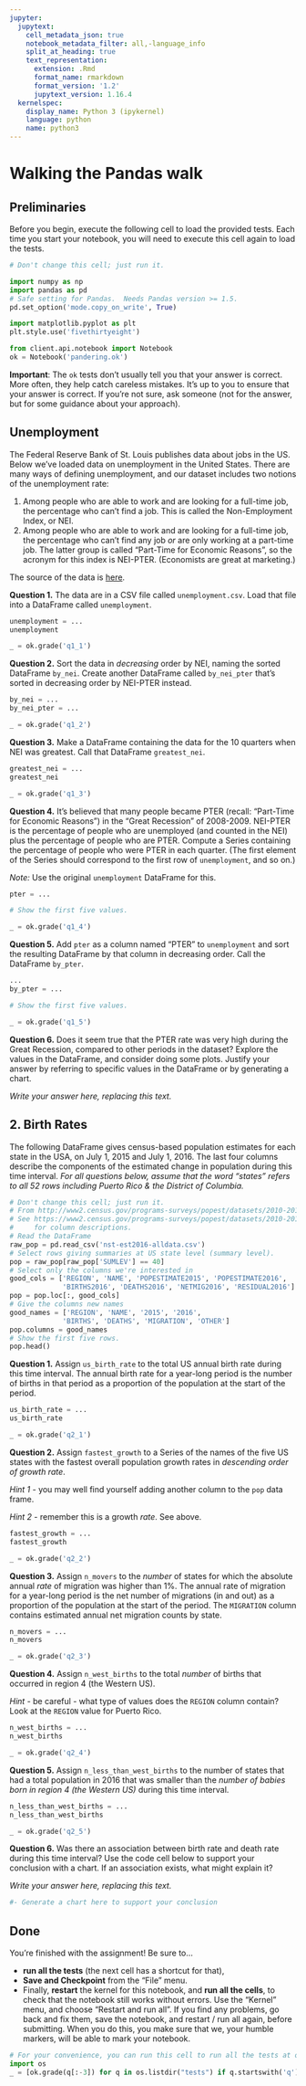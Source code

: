 ```yaml
---
jupyter:
  jupytext:
    cell_metadata_json: true
    notebook_metadata_filter: all,-language_info
    split_at_heading: true
    text_representation:
      extension: .Rmd
      format_name: rmarkdown
      format_version: '1.2'
      jupytext_version: 1.16.4
  kernelspec:
    display_name: Python 3 (ipykernel)
    language: python
    name: python3
---
```


<!-- #region {"editable": true, "slideshow": {"slide_type": ""}} -->
# Walking the Pandas walk

<!-- #endregion -->

## Preliminaries


Before you begin, execute the following cell to load the provided tests. Each
time you start your notebook, you will need to execute this cell again to load
the tests.

```python
# Don't change this cell; just run it.

import numpy as np
import pandas as pd
# Safe setting for Pandas.  Needs Pandas version >= 1.5.
pd.set_option('mode.copy_on_write', True)

import matplotlib.pyplot as plt
plt.style.use('fivethirtyeight')

from client.api.notebook import Notebook
ok = Notebook('pandering.ok')
```

**Important**: The `ok` tests don't usually tell you that your answer is
correct. More often, they help catch careless mistakes. It's up to you to
ensure that your answer is correct. If you're not sure, ask someone (not for
the answer, but for some guidance about your approach).


## Unemployment


The Federal Reserve Bank of St. Louis publishes data about jobs in the US.
Below we've loaded data on unemployment in the United States.  There are many
ways of defining unemployment, and our dataset includes two notions of the
unemployment rate:

1. Among people who are able to work and are looking for a full-time job, the
   percentage who can't find a job.  This is called the Non-Employment Index,
   or NEI.
2. Among people who are able to work and are looking for a full-time job, the
   percentage who can't find any job *or* are only working at a part-time job.
   The latter group is called "Part-Time for Economic Reasons", so the acronym
   for this index is NEI-PTER.  (Economists are great at marketing.)

The source of the data is [here](https://fred.stlouisfed.org/categories/33509).


**Question 1.** The data are in a CSV file called `unemployment.csv`.  Load
that file into a DataFrame called `unemployment`.

```python
unemployment = ...
unemployment
```

```python
_ = ok.grade('q1_1')
```

**Question 2.** Sort the data in *decreasing* order by NEI, naming the sorted
DataFrame `by_nei`.  Create another DataFrame called `by_nei_pter` that's
sorted in decreasing order by NEI-PTER instead.

```python
by_nei = ...
by_nei_pter = ...
```

```python
_ = ok.grade('q1_2')
```

**Question 3.** Make a DataFrame containing the data for the 10 quarters when
NEI was greatest.  Call that DataFrame `greatest_nei`.

```python
greatest_nei = ...
greatest_nei
```

```python
_ = ok.grade('q1_3')
```

**Question 4.** It's believed that many people became PTER (recall: "Part-Time
for Economic Reasons") in the "Great Recession" of 2008-2009.  NEI-PTER is the
percentage of people who are unemployed (and counted in the NEI) plus the
percentage of people who are PTER.  Compute a Series containing the percentage
of people who were PTER in each quarter.  (The first element of the Series
should correspond to the first row of `unemployment`, and so on.)

*Note:* Use the original `unemployment` DataFrame for this.

```python
pter = ...

# Show the first five values.

```

```python
_ = ok.grade('q1_4')
```

**Question 5.** Add `pter` as a column named "PTER" to `unemployment` and sort
the resulting DataFrame by that column in decreasing order.  Call the DataFrame
`by_pter`.

```python
...
by_pter = ...

# Show the first five values.

```

```python
_ = ok.grade('q1_5')
```

**Question 6.** Does it seem true that the PTER rate was very high during the
Great Recession, compared to other periods in the dataset?  Explore the values
in the DataFrame, and consider doing some plots.  Justify your answer by referring
to specific values in the DataFrame or by generating a chart.


<!-- #region {"manual_grade": true, "manual_problem_id": "basic_sorting_6"} -->
*Write your answer here, replacing this text.*
<!-- #endregion -->


## 2. Birth Rates


The following DataFrame gives census-based population estimates for each state in
the USA, on July 1, 2015 and July 1, 2016. The last four columns describe the
components of the estimated change in population during this time interval.
*For all questions below, assume that the word "states" refers to all 52 rows
including Puerto Rico & the District of Columbia.*

```python
# Don't change this cell; just run it.
# From http://www2.census.gov/programs-surveys/popest/datasets/2010-2016/national/totals/nst-est2016-alldata.csv
# See https://www2.census.gov/programs-surveys/popest/datasets/2010-2016/national/totals/nst-est2016-alldata.pdf
#     for column descriptions.
# Read the DataFrame
raw_pop = pd.read_csv('nst-est2016-alldata.csv')
# Select rows giving summaries at US state level (summary level).
pop = raw_pop[raw_pop['SUMLEV'] == 40]
# Select only the columns we're interested in
good_cols = ['REGION', 'NAME', 'POPESTIMATE2015', 'POPESTIMATE2016',
             'BIRTHS2016', 'DEATHS2016', 'NETMIG2016', 'RESIDUAL2016']
pop = pop.loc[:, good_cols]
# Give the columns new names
good_names = ['REGION', 'NAME', '2015', '2016',
             'BIRTHS', 'DEATHS', 'MIGRATION', 'OTHER']
pop.columns = good_names
# Show the first five rows.
pop.head()
```

**Question 1.** Assign `us_birth_rate` to the total US annual birth rate during
this time interval. The annual birth rate for a year-long period is the number
of births in that period as a proportion of the population at the start of the
period.

```python
us_birth_rate = ...
us_birth_rate
```

```python
_ = ok.grade('q2_1')
```

**Question 2.** Assign `fastest_growth` to a Series of the names of the five
US states with the fastest overall population growth rates in *descending order
of growth rate*.

*Hint 1* - you may well find yourself adding another column to the `pop` data
frame.

*Hint 2* - remember this is a growth *rate*.  See above.

```python
fastest_growth = ...
fastest_growth
```

```python
_ = ok.grade('q2_2')
```

**Question 3.** Assign `n_movers` to the *number* of states for which the
absolute annual *rate* of migration was higher than 1%. The annual rate of
migration for a year-long period is the net number of migrations (in and out)
as a proportion of the population at the start of the period. The `MIGRATION`
column contains estimated annual net migration counts by state.

```python
n_movers = ...
n_movers
```

```python
_ = ok.grade('q2_3')
```

**Question 4.** Assign `n_west_births` to the total *number* of births that
occurred in region 4 (the Western US).

*Hint* - be careful - what type of values does the `REGION` column contain?
Look at the `REGION` value for Puerto Rico.

```python
n_west_births = ...
n_west_births
```

```python
_ = ok.grade('q2_4')
```

**Question 5.** Assign `n_less_than_west_births` to the number of states that
had a total population in 2016 that was smaller than the *number of babies born
in region 4 (the Western US)* during this time interval.

```python
n_less_than_west_births = ...
n_less_than_west_births
```

```python
_ = ok.grade('q2_5')
```

**Question 6.** Was there an association between birth rate and death rate
during this time interval? Use the code cell below to support your conclusion
with a chart. If an association exists, what might explain it?


<!-- #region {"manual_grade": true, "manual_problem_id": "births_6"} -->
*Write your answer here, replacing this text.*
<!-- #endregion -->

```python
#- Generate a chart here to support your conclusion

```

## Done

You're finished with the assignment!  Be sure to...

- **run all the tests** (the next cell has a shortcut for that),
- **Save and Checkpoint** from the "File" menu.
- Finally, **restart** the kernel for this notebook, and **run all the cells**,
  to check that the notebook still works without errors.  Use the
  "Kernel" menu, and choose "Restart and run all".  If you find any
  problems, go back and fix them, save the notebook, and restart / run
  all again, before submitting.  When you do this, you make sure that
  we, your humble markers, will be able to mark your notebook.

```python
# For your convenience, you can run this cell to run all the tests at once!
import os
_ = [ok.grade(q[:-3]) for q in os.listdir("tests") if q.startswith('q')]
```

